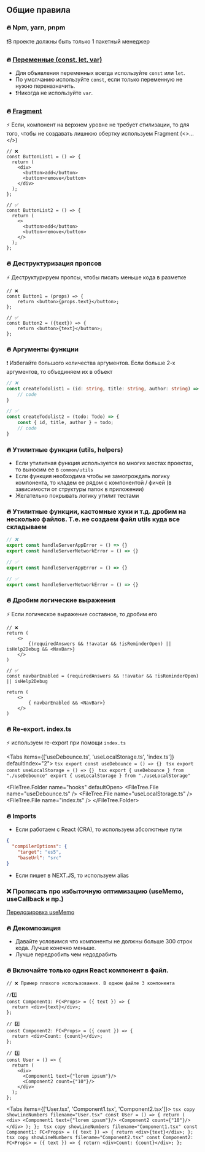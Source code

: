 
## Общие правила

### 🔥 Npm, yarn, pnpm
❗В проекте должны быть только 1 пакетный менеджер

### 🔥 [Переменные (const, let, var)](https://google.github.io/styleguide/tsguide.html#variables)
* Для объявления переменных всегда используйте `const` или `let`.
* По умолчанию используйте `const`, если только переменную не нужно переназначить.
* ❗Никогда не используйте `var`.



### 🔥 [Fragment](https://react.dev/reference/react/Fragment)
⚡ Если, компонент на верхнем уровне не требует стилизации, то для того, чтобы не создавать лишнюю обертку используем Fragment (<>...</>) 
```tsx copy showLineNumbers {4,7,14,17}
// ❌ 
const ButtonList1 = () => {
  return (
    <div>
      <button>add</button>
      <button>remove</button>
    </div>
  );
};

// ✅
const ButtonList2 = () => {
  return (
	<>
	  <button>add</button>
	  <button>remove</button>
	</>
  );
};
```

### 🔥 Деструктуризация пропсов
⚡ Деструктурируем пропсы, чтобы писать меньше кода в разметке

```tsx copy showLineNumbers
// ❌
const Button1 = (props) => {
	return <button>{props.text}</button>;
};

// ✅
const Button2 = ({text}) => {
	return <button>{text}</button>;
};
```

### 🔥 Аргументы функции
❗ Избегайте большого количества аргументов. Если больше 2-х аргументов, то объединяем их в объект
```ts showLineNumbers {2,7}
// ❌
const createTodolist1 = (id: string, title: string, author: string) => {
	// code
}

// ✅
const createTodolist2 = (todo: Todo) => {
	const { id, title, author } = todo;
	// code
}
```

### 🔥 Утилитные функции (utils, helpers)
* Если утилитная функция используется во многих местах проектах, то выносим ее в `common/utils`
* Если функция необходима чтобы не замогрождать логику компонента, то кладем ее рядом с компонентой / фичей
(в зависимости от структуры папок в приложении)
* Желательно покрывать логику утилит тестами


### 🔥 Утилитные функции, кастомные хуки и т.д. дробим на несколько файлов. Т.е. не создаем файл utils куда все складываем
```ts showLineNumbers filename="utils.ts"
// ❌
export const handleServerAppError = () => {}
export const handleServerNetworkError = () => {}
```

```ts showLineNumbers filename="handleServerAppError.ts"
// ✅
export const handleServerAppError = () => {}
```
```ts showLineNumbers filename="handleServerNetworkError.ts"
// ✅
export const handleServerNetworkError = () => {}
```

### 🔥 Дробим логические выражения
⚡ Если логическое выражение составное, то дробим его
``` tsx showLineNumbers
// ❌
return (
    <>
        {(requiredAnswers && !!avatar && !isReminderOpen) || isHelp2Debug && <NavBar>}
    </>
)

// ✅
const navbarEnabled = (requiredAnswers && !!avatar && !isReminderOpen) || isHelp2Debug

return (
    <>
        { navbarEnabled && <NavBar>}
    </>
)
```

### 🔥 Re-export. index.ts
⚡ используем re-export при помощи `index.ts`

<Tabs items={['useDebounce.ts', 'useLocalStorage.ts', 'index.ts']} defaultIndex="2">
    <Tab>
        ```tsx
        export const useDebounce = () => {}
        ```
    </Tab>
    <Tab>
        ```tsx
        export const useLocalStorage = () => {}
        ```
    </Tab>
    <Tab>
        ```tsx
        export { useDebounce } from "./useDebounce"
        export { useLocalStorage } from "./useLocalStorage"
        ```
    </Tab>
</Tabs>

<FileTree.Folder name="hooks" defaultOpen>
    <FileTree.File name="useDebounce.ts" />
    <FileTree.File name="useLocalStorage.ts" />
    <FileTree.File name="index.ts" />
</FileTree.Folder>


### 🔥 Imports
* Если работаем с React (CRA), то используем абсолютные пути
``` json showLineNumbers filename="tsconfig.json" {4}
{
  "compilerOptions": {
    "target": "es5",
    "baseUrl": "src"
}
```

* Если пишет в NEXT.JS, то используем alias

### ❌ Прописать про избыточную оптимизацию (useMemo, useCallback и пр.)
[Передозировка useMemo](https://edvins.io/usememo-overdose)


### 🔥 Декомпозиция
* Давайте условимся что компоненты не должны больше 300 строк кода. Лучше конечно меньше.
* Лучше передробить чем недодрабить


### 🔥 Включайте только один React компонент в файл.

```tsx copy showLineNumbers filename="User.tsx"
// ❌ Пример плохого использования. В одном файле 3 компонента

//1️⃣
const Component1: FC<Props> = ({ text }) => {
  return <div>{text}</div>;
};

// 2️⃣
const Component2: FC<Props> = ({ count }) => {
  return <div>Count: {count}</div>;
};

// 3️⃣
const User = () => {
  return (
    <div>
      <Component1 text={"lorem ipsum"}/>
      <Component2 count={"10"}/>
    </div>
  );
};
```

<Tabs items={['User.tsx', 'Component1.tsx', 'Component2.tsx']}>
    <Tab>
        ```tsx copy showLineNumbers filename="User.tsx"
        const User = () => {
            return (
                <div>
                    <Component1 text={"lorem ipsum"}/>
                    <Component2 count={"10"}/>
                </div>
            );
        };
        ```
</Tab>
<Tab>
    ```tsx copy showLineNumbers filename="Component1.tsx"
    const Component1: FC<Props> = ({ text }) => {
        return <div>{text}</div>;
    };
    ```
</Tab>
<Tab>
    ```tsx copy showLineNumbers filename="Component2.tsx"
    const Component2: FC<Props> = ({ text }) => {
        return <div>Count: {count}</div>;
    };
    ```
</Tab>
</Tabs>
